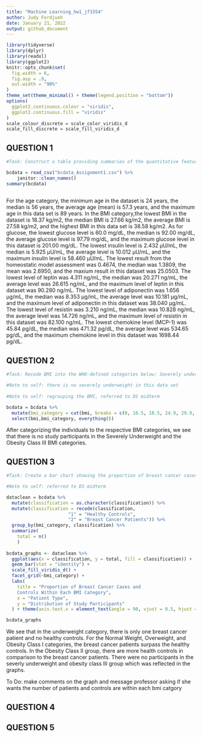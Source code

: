 ```yaml
---
title: "Machine Learning_hw1_jf3354"
author: Judy Fordjuoh
date: January 21, 2022
output: github_document
---
```


```r
library(tidyverse)
library(dplyr)
library(readxl)
library(ggplot2)
knitr::opts_chunk$set(
  fig.width = 6,
  fig.asp = .9,
  out.width = "90%"
)
theme_set(theme_minimal() + theme(legend.position = "bottom"))
options(
  ggplot2.continuous.colour = "viridis",
  ggplot2.continuous.fill = "viridis"
)
scale_colour_discrete = scale_color_viridis_d
scale_fill_discrete = scale_fill_viridis_d
```

## QUESTION 1
```r
#Task: Construct a table providing summaries of the quantitative features of the dataset. Summaries should include the mean, median, minimum value, and maximum value. If you are unable to construct a formatted table within R, you can print raw output, but then comment the output to identify the answer that was requested.

bcdata = read_csv("bcdata_Assignment1.csv") %>%
    janitor::clean_names()
summary(bcdata)
  
```
For the age category, the minimum age in the dataset is 24 years, the median is 56 years, the average age (mean) is 57.3 years, and the maximum age in this data set is 89 years. In the BMI category,the lowest BMI in the dataset is 18.37 kg/m2, the median BMI is 27.66 kg/m2, the average BMI is 27.58 kg/m2, and the highest BMI in this data set is 38.58 kg/m2. As for glucose, the lowest glucose level is 60.0 mg/dL, the median is 92.00 mg/dL, the average glucose level is 97.79 mg/dL, and the maximum glucose level in this dataset is 201.00 mg/dL. The lowest insulin level is 2.432 μU/mL, the median is 5.925 μU/mL, the average level is 10.012 μU/mL, and the maximum insulin level is 58.460 μU/mL. The lowest result from the homeostatic model assessment was 0.4674, the median was 1.3809, the mean was 2.6950, and the maxium result in this dataset was 25.0503. The lowest level of leptin was 4.311 ng/mL, the median was 20.271 ng/mL, the average level was 26.615 ng/mL, and the maximum level of leptin in this dataset was 90.280 ng/mL. The lowest level of adiponectin was 1.656 μg/mL, the median was 8.353 μg/mL, the average level was 10.181 μg/mL, and the maximum level of adiponectin in this dataset was 38.040 μg/mL. The lowest level of resistin was 3.210 ng/mL, the median was 10.828 ng/mL, the average level was 14.726 ng/mL, and the maximum level of resistin in this dataset was 82.100 ng/mL. The lowest chemokine level (MCP-1) was 45.84 pg/dL, the median was 471.32 pg/dL, the average level was 534.65 pg/dL, and the maximum chemokine level in this dataset was 1698.44 pg/dL.


## QUESTION 2
```r
#Task: Recode BMI into the WHO-defined categories below: Severely underweight - BMI less than 16.5kg/m^2, Underweight - BMI under 18.5 kg/m^2, Normal weight - BMI greater than or equal to 18.5 to 24.9 kg/m^2, Overweight – BMI greater than or equal to 25 to 29.9 kg/m^2, Obesity class I – BMI 30 to 34.9 kg/m^2, Obesity class II – BMI 35 to 39.9 kg/m^2, Obesity class III – BMI greater than or equal to 40 kg/m^2. 

#Note to self: there is no severely underweight in this data set
 
#Note to self: regrouping the BMI, referred to DS midterm

bcdata = bcdata %>%  
  mutate(bmi_category = cut(bmi, breaks = c(0, 16.5, 18.5, 24.9, 29.9, 34.9, 39.9, 50), labels = c("Severely Underweight","Under Weight", "Normal Weight","Overweight","Obesity Class  I","Obesity Class II", "Obesity Class III"))) %>%  
  select(bmi,bmi_category, everything()) 

```
After categorizing the individuals to the respective BMI categories, we see that there is no study participants in the Severely Underweight and the Obesity Class III BMI categories. 


## QUESTION 3
```r
#Task: Create a bar chart showing the proportion of breast cancer cases and controls within each BMI category

#Note to self: referred to DS midterm

dataclean = bcdata %>% 
  mutate(classification = as.character(classification)) %>%
  mutate(classification = recode(classification,
                       "1" = "Healthy Controls",
                       "2" = "Breast Cancer Patients")) %>% 
  group_by(bmi_category, classification) %>%
  summarize( 
    total = n()
    ) 
  
bcdata_graphs <- dataclean %>%
  ggplot(aes(x = classification, y = total, fill = classification)) +
  geom_bar(stat = "identity") +
  scale_fill_viridis_d() +
  facet_grid(~bmi_category) +
  labs(
    title = "Proportion of Breast Cancer Cases and 
    Controls Within Each BMI Category",
    x = "Patient Type",
    y = "Distribution of Study Participants"
  ) + theme(axis.text.x = element_text(angle = 90, vjust = 0.5, hjust = 1)) + theme(plot.title = element_text(hjust = 0.5)) + theme(legend.position = "bottom")

bcdata_graphs


```

We see that in the underweight category, there is only one breast cancer patient and no healthy controls. For the Normal Weight, Overweight, and Obesity Class I categories, the breast cancer patients surpass the healthy controls. In the Obesity Class II group, there are more health controls in comparison to the breast cancer patients. There were no participants in the severly underweight and obesity class III group which was reflected in the graphs.   

To Do: make comments on the graph and message professor asking if she wants the number of patients and controls are within each bmi catgory


## QUESTION 4
## QUESTION 5